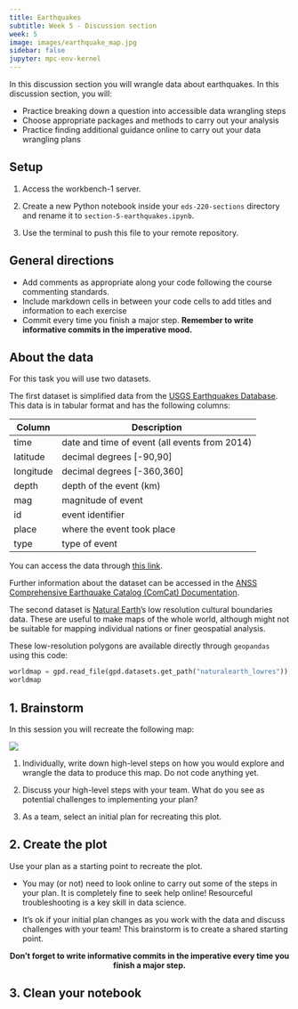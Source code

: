 ```yaml
---
title: Earthquakes
subtitle: Week 5 - Discussion section
week: 5
image: images/earthquake_map.jpg
sidebar: false
jupyter: mpc-env-kernel
---
```


In this discussion section you will wrangle data about earthquakes. In this discussion section, you will:

- Practice breaking down a question into accessible data wrangling steps
- Choose appropriate packages and methods to carry out your analysis
- Practice finding additional guidance online to carry out your data wrangling plans 


## Setup

:::{.callout-tip appearance="minimal"}
1. Access the workbench-1 server.

2. Create a new Python notebook inside your `eds-220-sections` directory and rename it to `section-5-earthquakes.ipynb`. 

3. Use the terminal to push this file to your remote repository. 
:::

## General directions
:::{.callout-tip appearance="minimal"}
- Add comments as appropriate along your code following the course commenting standards.
- Include markdown cells in between your code cells to add titles and information to each exercise
- Commit every time you finish a major step. **Remember to write informative commits in the imperative mood.**
:::

## About the data

For this task you will use two datasets. 

The first dataset is simplified data from the [USGS Earthquakes Database](https://earthquake.usgs.gov/earthquakes/search/). This data is in tabular format and has the following columns:

| Column | Description |
|------|-----|
| time |  date and time of event (all events from 2014)     |
| latitude | decimal degrees [-90,90]|
| longitude | decimal degrees [-360,360] |
| depth | depth of the event (km) |
| mag | magnitude of event  |
| id | event identifier  |
| place | where the event took place  |
| type | type of event  |

You can access the data through [this link](https://raw.githubusercontent.com/carmengg/eds220-hwk-1/main/data/earthquake_data.csv).

Further information about the dataset can be accessed in the [ANSS Comprehensive Earthquake Catalog (ComCat) Documentation](https://earthquake.usgs.gov/data/comcat/).


The second dataset is [Natural Earth](https://www.naturalearthdata.com)'s low resolution cultural boundaries data. These are useful to make maps of the whole world, although might not be suitable for mapping individual nations or finer geospatial analysis.

These low-resolution polygons are available directly through `geopandas` using this code:
```python
worldmap = gpd.read_file(gpd.datasets.get_path("naturalearth_lowres"))
worldmap
```

## 1. Brainstorm

In this session you will recreate the following map:

![](/discussion-sections/images/earthquake_map.png)

1. Individually, write down high-level steps on how you would explore and wrangle the data to produce this map. Do not code anything yet. 

2. Discuss your high-level steps with your team. What do you see as potential challenges to implementing your plan?

3. As a team, select an initial plan for recreating this plot.

## 2. Create the plot

Use your plan as a starting point to recreate the plot.

- You may (or not) need to look online to carry out some of the steps in your plan. It is completely fine to seek help online! Resourceful troubleshooting is a key skill in data science.

- It’s ok if your initial plan changes as you work with the data and discuss challenges with your team! This brainstorm is to create a shared starting point.

<p style="text-align: center;">
**Don't forget to write informative commits in the imperative every time you finish a major step.**
</p>

## 3. Clean your notebook

